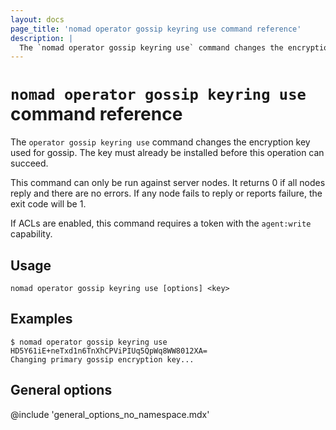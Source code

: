 ```yaml
---
layout: docs
page_title: 'nomad operator gossip keyring use command reference'
description: |
  The `nomad operator gossip keyring use` command changes the encryption key that Nomad uses for gossip.
---
```


# `nomad operator gossip keyring use` command reference

The `operator gossip keyring use` command changes the encryption key
used for gossip. The key must already be installed before this
operation can succeed.

This command can only be run against server nodes. It returns 0 if all nodes
reply and there are no errors. If any node fails to reply or reports failure,
the exit code will be 1.

If ACLs are enabled, this command requires a token with the `agent:write`
capability.

## Usage

```plaintext
nomad operator gossip keyring use [options] <key>
```

## Examples

```shell-session
$ nomad operator gossip keyring use HD5Y61iE+neTxd1n6TnXhCPViPIUq5QpWq8WW8012XA=
Changing primary gossip encryption key...
```

## General options

@include 'general_options_no_namespace.mdx'
